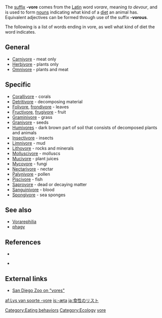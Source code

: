 {{Table_Biology_Prefixes_And_Suffixes}}
The [[Affix|suffix]] '''-vore''' comes from the [[Latin]] word ''vorare'', meaning ''to devour'', and is used to form [[noun]]s indicating what kind of a [[diet (nutrition)|diet]] an animal has. Equivalent adjectives can be formed through use of the suffix '''-vorous'''.

The following is a list of words ending in vore, as well what kind of diet the word indicates.

==General==
*[[Carnivore]] - meat only
*[[Herbivore]] - plants only
*[[Omnivore]] - plants and meat 

==Specific==
*[[Corallivore]] - corals
*[[Detritivore]] - decomposing material
*[[Folivore]], [[frondivore]] - leaves
*[[Fructivore]], [[frugivore]] - fruit
*[[Graminivore]] - grass
*[[Granivore]] - seeds
*[[Humivores]] - dark brown part of soil that consists of decomposed plants and animals
*[[Insectivore]] - insects
*[[Limnivore]] - mud
*[[Lithovore]] - rocks and minerals
*[[Molluscivore]] - molluscs
*[[Mucivore]] - plant juices
*[[Mycovore]] - fungi
*[[Nectarivore]] - nectar
*[[Palynivore]] - pollen
*[[Piscivore]] - fish
*[[Saprovore]] - dead or decaying matter
*[[Sanguinivore]] - blood
*[[Spongivore]] - sea sponges

== See also ==
* [[Vorarephilia]]
* [[phagy]]

==References==
* {{cite book | last =Molles | first =Manuel C., Jr. | authorlink =Manuel Molles | title =Ecology: Concepts and Applications | publisher =The McGraw-Hill Companies, Inc.| edition = International Edition | date =1999 | location =Dubuque | pages =510pp | url = | doi =QH541.M65 | id = ISBN 0-07-042716-X }}

* {{cite book | last =Smith| first =Robert Leo| authorlink =Robert Leo Smith| coauthors=Thomas M. Smith|title=Elements of Ecology | publisher =Addison-Wesley Publishing Company, Inc.| edition = Fourth Edition | date =2002 | location =Singapore | pages =567pp | url = | doi = | id = ISBN 981-4119-31-8 }}

== External links ==
*[http://www.sandiegozoo.org/kids/readaboutit_ivores.html San Diego Zoo on "vores"]

[[Category:Eating behaviors]]
[[Category:Ecology]]
[[Category:Biology prefixes and suffixes|vore]]

[[af:Lys van soorte -vore]]
[[is:-æta]]
[[ja:食性のリスト]]